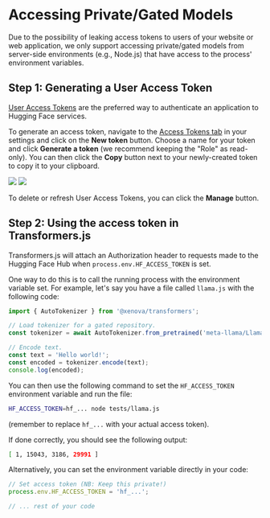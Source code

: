 
# Accessing Private/Gated Models

<Tip>

Due to the possibility of leaking access tokens to users of your website or web application, we only support accessing private/gated models from server-side environments (e.g., Node.js) that have access to the process' environment variables.

</Tip>

## Step 1: Generating a User Access Token

[User Access Tokens](https://huggingface.co/docs/hub/security-tokens) are the preferred way to authenticate an application to Hugging Face services.

To generate an access token, navigate to the [Access Tokens tab](https://huggingface.co/settings/tokens) in your settings and click on the **New token** button. Choose a name for your token and click **Generate a token** (we recommend keeping the "Role" as read-only). You can then click the **Copy** button next to your newly-created token to copy it to your clipboard. 

<div class="flex justify-center">
<img class="block dark:hidden" src="https://huggingface.co/datasets/huggingface/documentation-images/resolve/main/hub/new-token.png"/>
<img class="hidden dark:block" src="https://huggingface.co/datasets/huggingface/documentation-images/resolve/main/hub/new-token-dark.png"/>
</div>

To delete or refresh User Access Tokens, you can click the **Manage** button.


## Step 2: Using the access token in Transformers.js

Transformers.js will attach an Authorization header to requests made to the Hugging Face Hub when `process.env.HF_ACCESS_TOKEN` is set.

One way to do this is to call the running process with the environment variable set. For example, let's say you have a file called `llama.js` with the following code:

```js
import { AutoTokenizer } from '@xenova/transformers';

// Load tokenizer for a gated repository.
const tokenizer = await AutoTokenizer.from_pretrained('meta-llama/Llama-2-7b-hf');

// Encode text.
const text = 'Hello world!';
const encoded = tokenizer.encode(text);
console.log(encoded);
```

You can then use the following command to set the `HF_ACCESS_TOKEN` environment variable and run the file:

```bash
HF_ACCESS_TOKEN=hf_... node tests/llama.js
```

(remember to replace `hf_...` with your actual access token).

If done correctly, you should see the following output:

```bash
[ 1, 15043, 3186, 29991 ]
```


Alternatively, you can set the environment variable directly in your code:
```js
// Set access token (NB: Keep this private!)
process.env.HF_ACCESS_TOKEN = 'hf_...';

// ... rest of your code
```
